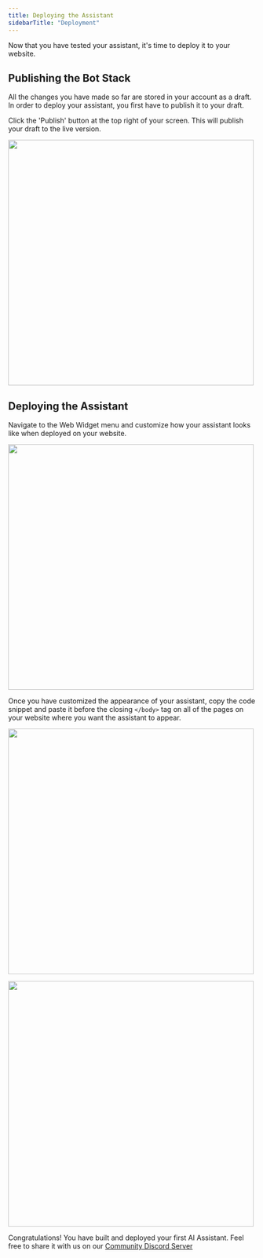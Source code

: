 ```yaml
---
title: Deploying the Assistant
sidebarTitle: "Deployment"
---
```


Now that you have tested your assistant, it's time to deploy it to your website.

## Publishing the Bot Stack
All the changes you have made so far are stored in your account as a draft. In order to deploy your assistant, you first have to publish it to your draft.

Click the 'Publish' button at the top right of your screen. This will publish your draft to the live version.

<img 
height="500"  
src="/images/publish-button.png"
/>

## Deploying the Assistant

Navigate to the Web Widget menu and customize how your assistant looks like when deployed on your website.

<img 
height="500"  
src="/images/web-widget-menu.png"
/>

Once you have customized the appearance of your assistant, copy the code snippet and paste it before the closing `</body>` tag on all of the pages on your website where you want the assistant to appear.

<img 
height="500"  
src="/images/web-widget-code-copy.png"
/>

<img 
height="500"  
src="/images/web-widget-code-added.png"
/>

Congratulations! You have built and deployed your first AI Assistant. Feel free to share it with us on our [Community Discord Server](https://discord.com/invite/5kwyQCz3zZ)